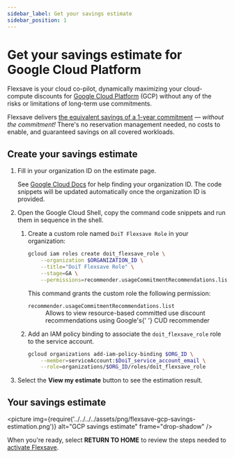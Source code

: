 ```yaml
---
sidebar_label: Get your savings estimate
sidebar_position: 1
---
```




# Get your savings estimate for Google Cloud Platform

<CommonHook csp="Google Cloud Platform" abbr="GCP" />

Flexsave is your cloud co-pilot, dynamically maximizing your cloud-compute discounts for [Google Cloud Platform](https://cloud.google.com/) (GCP) without any of the risks or limitations of long-term use commitments.

Flexsave delivers [the equivalent savings of a 1-year commitment](../../index.mdx#how-much-can-i-save) &mdash; _without the commitment!_ There's no reservation management needed, no costs to enable, and guaranteed savings on all covered workloads.

<CommonCreateAccount />

## Create your savings estimate

<CommonEstimatePreamble csp="Google Cloud Platform" />

1. Fill in your organization ID on the estimate page.

   See [Google Cloud Docs](https://cloud.google.com/resource-manager/docs/creating-managing-organization#retrieving_your_organization_id) for help finding your organization ID. The code snippets will be updated automatically once the organization ID is provided.

1. Open the Google Cloud Shell, copy the command code snippets and run them in sequence in the shell.

   1. Create a custom role named `DoiT Flexsave Role` in your organization:

      ```bash
      gcloud iam roles create doit_flexsave_role \
          --organization $ORGANIZATION_ID \
          --title="DoiT Flexsave Role" \
          --stage=GA \
          --permissions=recommender.usageCommitmentRecommendations.list
      ```

      This command grants the custom role the following permission:

      <dl>
        <dt>
          <code>recommender.usageCommitmentRecommendations.list</code>
        </dt>
        <dd>
          Allows to view resource-based committed use discount
          recommendations using Google's{' '}
          <Link to="https://cloud.google.com/docs/cuds-recommender">
            CUD recommender
          </Link>
        </dd>
      </dl>

   1. Add an IAM policy binding to associate the `doit_flexsave_role` role to the service account.

      ```bash
      gcloud organizations add-iam-policy-binding $ORG_ID \
          --member=serviceAccount:$DoiT_service_account_email \
          --role=organizations/$ORG_ID/roles/doit_flexsave_role
      ```

1. Select the **View my estimate** button to see the estimation result.

## Your savings estimate

<picture
  img={require('../../../../assets/png/flexsave-gcp-savings-estimation.png')}
  alt="GCP savings estimate"
  frame="drop-shadow"
/>

<CommonEstimateDesc />

When you're ready, select **RETURN TO HOME** to review the steps needed to [activate
Flexsave](activate.mdx).
